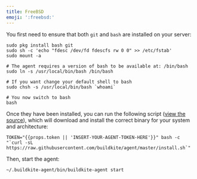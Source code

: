```yaml
---
title: FreeBSD
emoji: ':freebsd:'
---
```

You first need to ensure that both `git` and `bash` are installed on your server:

```shell
sudo pkg install bash git
sudo sh -c 'echo "fdesc /dev/fd fdescfs rw 0 0" >> /etc/fstab'
sudo mount -a

# The agent requires a version of bash to be available at: /bin/bash
sudo ln -s /usr/local/bin/bash /bin/bash

# If you want change your default shell to bash
sudo chsh -s /usr/local/bin/bash `whoami`

# You now switch to bash
bash
```

Once they have been installed, you can run the following script ([view the source](https://raw.githubusercontent.com/buildkite/agent/master/install.sh)), which will download and install the correct binary for your system and architecture:

```shell
TOKEN="{{props.token || 'INSERT-YOUR-AGENT-TOKEN-HERE'}}" bash -c "`curl -sL https://raw.githubusercontent.com/buildkite/agent/master/install.sh`"
```

Then, start the agent:

```shell
~/.buildkite-agent/bin/buildkite-agent start
```
